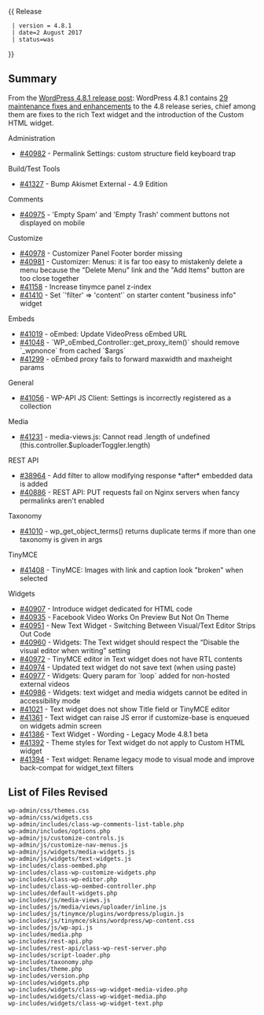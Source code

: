 {{Languages|
{{en|Version 4.8.1}}
{{ja|Version 4.8.1}}
}}
{{ Release
  | version = 4.8.1
  | date=2 August 2017
  | status=was
}}

== Summary ==
 
From the [https://wordpress.org/news/2017/08/wordpress-4-8-1/ WordPress 4.8.1 release post]: WordPress 4.8.1 contains [https://core.trac.wordpress.org/query?status=closed&milestone=4.8.1&group=component 29 maintenance fixes and enhancements] to the 4.8 release series, chief among them are fixes to the rich Text widget and the introduction of the Custom HTML widget.

Administration
* [https://core.trac.wordpress.org/ticket/40982 #40982] - Permalink Settings: custom structure field keyboard trap

Build/Test Tools
* [https://core.trac.wordpress.org/ticket/41327 #41327] - Bump Akismet External - 4.9 Edition

Comments
* [https://core.trac.wordpress.org/ticket/40975 #40975] - 'Empty Spam' and 'Empty Trash' comment buttons not displayed on mobile

Customize
* [https://core.trac.wordpress.org/ticket/40978 #40978] - Customizer Panel Footer border missing
* [https://core.trac.wordpress.org/ticket/40981 #40981] - Customizer: Menus: it is far too easy to mistakenly delete a menu because the "Delete Menu" link and the "Add Items" button are too close together
* [https://core.trac.wordpress.org/ticket/41158 #41158] - Increase tinymce panel z-index
* [https://core.trac.wordpress.org/ticket/41410 #41410] - Set `'filter' => 'content'` on starter content "business info" widget

Embeds
* [https://core.trac.wordpress.org/ticket/41019 #41019] - oEmbed: Update VideoPress oEmbed URL
* [https://core.trac.wordpress.org/ticket/41048 #41048] - `WP_oEmbed_Controller::get_proxy_item()` should remove `_wpnonce` from cached `$args`
* [https://core.trac.wordpress.org/ticket/41299 #41299] - oEmbed proxy fails to forward maxwidth and maxheight params

General
* [https://core.trac.wordpress.org/ticket/41056 #41056] - WP-API JS Client: Settings is incorrectly registered as a collection

Media
* [https://core.trac.wordpress.org/ticket/41231 #41231] - media-views.js: Cannot read .length of undefined (this.controller.$uploaderToggler.length)

REST API
* [https://core.trac.wordpress.org/ticket/38964 #38964] - Add filter to allow modifying response *after* embedded data is added
* [https://core.trac.wordpress.org/ticket/40886 #40886] - REST API: PUT requests fail on Nginx servers when fancy permalinks aren't enabled

Taxonomy
* [https://core.trac.wordpress.org/ticket/41010 #41010] - wp_get_object_terms() returns duplicate terms if more than one taxonomy is given in args

TinyMCE
* [https://core.trac.wordpress.org/ticket/41408 #41408] - TinyMCE: Images with link and caption look "broken" when selected

Widgets
* [https://core.trac.wordpress.org/ticket/40907 #40907] - Introduce widget dedicated for HTML code
* [https://core.trac.wordpress.org/ticket/40935 #40935] - Facebook Video Works On Preview But Not On Theme
* [https://core.trac.wordpress.org/ticket/40951 #40951] - New Text Widget - Switching Between Visual/Text Editor Strips Out Code
* [https://core.trac.wordpress.org/ticket/40960 #40960] - Widgets: The Text widget should respect the “Disable the visual editor when writing” setting
* [https://core.trac.wordpress.org/ticket/40972 #40972] - TinyMCE editor in Text widget does not have RTL contents
* [https://core.trac.wordpress.org/ticket/40974 #40974] - Updated text widget do not save text (when using paste)
* [https://core.trac.wordpress.org/ticket/40977 #40977] - Widgets: Query param for `loop` added for non-hosted external videos
* [https://core.trac.wordpress.org/ticket/40986 #40986] - Widgets: text widget and media widgets cannot be edited in accessibility mode
* [https://core.trac.wordpress.org/ticket/41021 #41021] - Text widget does not show Title field or TinyMCE editor
* [https://core.trac.wordpress.org/ticket/41361 #41361] - Text widget can raise JS error if customize-base is enqueued on widgets admin screen
* [https://core.trac.wordpress.org/ticket/41386 #41386] - Text Widget - Wording - Legacy Mode 4.8.1 beta
* [https://core.trac.wordpress.org/ticket/41392 #41392] - Theme styles for Text widget do not apply to Custom HTML widget
* [https://core.trac.wordpress.org/ticket/41394 #41394] - Text widget: Rename legacy mode to visual mode and improve back-compat for widget_text filters

== List of Files Revised ==
 
<pre>
wp-admin/css/themes.css
wp-admin/css/widgets.css
wp-admin/includes/class-wp-comments-list-table.php
wp-admin/includes/options.php
wp-admin/js/customize-controls.js
wp-admin/js/customize-nav-menus.js
wp-admin/js/widgets/media-widgets.js
wp-admin/js/widgets/text-widgets.js
wp-includes/class-oembed.php
wp-includes/class-wp-customize-widgets.php
wp-includes/class-wp-editor.php
wp-includes/class-wp-oembed-controller.php
wp-includes/default-widgets.php
wp-includes/js/media-views.js
wp-includes/js/media/views/uploader/inline.js
wp-includes/js/tinymce/plugins/wordpress/plugin.js
wp-includes/js/tinymce/skins/wordpress/wp-content.css
wp-includes/js/wp-api.js
wp-includes/media.php
wp-includes/rest-api.php
wp-includes/rest-api/class-wp-rest-server.php
wp-includes/script-loader.php
wp-includes/taxonomy.php
wp-includes/theme.php
wp-includes/version.php
wp-includes/widgets.php
wp-includes/widgets/class-wp-widget-media-video.php
wp-includes/widgets/class-wp-widget-media.php
wp-includes/widgets/class-wp-widget-text.php
</pre>